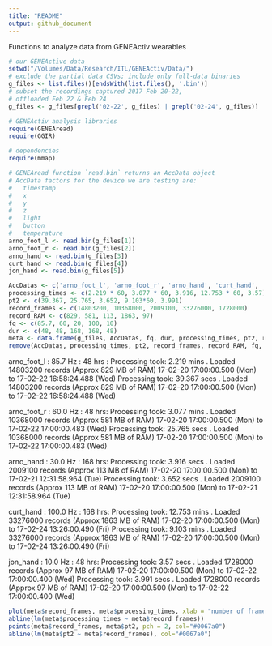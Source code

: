 ```yaml
---
title: "README"
output: github_document
---
```


Functions to analyze data from GENEActiv wearables

```r
# our GENEActive data
setwd("/Volumes/Data/Research/ITL/GENEActiv/Data/")
# exclude the partial data CSVs; include only full-data binaries
g_files <- list.files()[endsWith(list.files(), '.bin')]
# subset the recordings captured 2017 Feb 20-22,
# offloaded Feb 22 & Feb 24
g_files <- g_files[grepl('02-22', g_files) | grepl('02-24', g_files)]

# GENEActiv analysis libraries
require(GENEAread)
require(GGIR)

# dependencies
require(mmap)

# GENEAread function `read.bin` returns an AccData object
# AccData factors for the device we are testing are:
#   timestamp
#   x
#   y
#   z
#   light
#   button
#   temperature
arno_foot_l <- read.bin(g_files[1])
arno_foot_r <- read.bin(g_files[2])
arno_hand <- read.bin(g_files[3])
curt_hand <- read.bin(g_files[4])
jon_hand <- read.bin(g_files[5])

AccDatas <- c('arno_foot_l', 'arno_foot_r', 'arno_hand', 'curt_hand', 'jon_hand')
processing_times <- c(2.219 * 60, 3.077 * 60, 3.916, 12.753 * 60, 3.57)
pt2 <- c(39.367, 25.765, 3.652, 9.103*60, 3.991)
record_frames <- c(14803200, 10368000, 2009100, 33276000, 1728000)
record_RAM <- c(829, 581, 113, 1863, 97)
fq <- c(85.7, 60, 20, 100, 10)
dur <- c(48, 48, 168, 168, 48)
meta <- data.frame(g_files, AccDatas, fq, dur, processing_times, pt2, record_frames, record_RAM)
remove(AccDatas, processing_times, pt2, record_frames, record_RAM, fq, dur)
```

arno_foot_l : 85.7 Hz : 48 hrs :
Processing took: 2.219 mins .
Loaded 14803200 records (Approx  829 MB of RAM)
17-02-20 17:00:00.500 (Mon)  to  17-02-22 16:58:24.488 (Wed) 
Processing took: 39.367 secs .
Loaded 14803200 records (Approx  829 MB of RAM)
17-02-20 17:00:00.500 (Mon)  to  17-02-22 16:58:24.488 (Wed) 

arno_foot_r : 60.0 Hz : 48 hrs:
Processing took: 3.077 mins .
Loaded 10368000 records (Approx  581 MB of RAM)
17-02-20 17:00:00.500 (Mon)  to  17-02-22 17:00:00.483 (Wed) 
Processing took: 25.765 secs .
Loaded 10368000 records (Approx  581 MB of RAM)
17-02-20 17:00:00.500 (Mon)  to  17-02-22 17:00:00.483 (Wed) 

arno_hand : 30.0 Hz : 168 hrs:
Processing took: 3.916 secs .
Loaded 2009100 records (Approx  113 MB of RAM)
17-02-20 17:00:00.500 (Mon)  to  17-02-21 12:31:58.964 (Tue) 
Processing took: 3.652 secs .
Loaded 2009100 records (Approx  113 MB of RAM)
17-02-20 17:00:00.500 (Mon)  to  17-02-21 12:31:58.964 (Tue)

curt_hand : 100.0 Hz : 168 hrs:
Processing took: 12.753 mins .
Loaded 33276000 records (Approx  1863 MB of RAM)
17-02-20 17:00:00.500 (Mon)  to  17-02-24 13:26:00.490 (Fri)
Processing took: 9.103 mins .
Loaded 33276000 records (Approx  1863 MB of RAM)
17-02-20 17:00:00.500 (Mon)  to  17-02-24 13:26:00.490 (Fri) 

jon_hand : 10.0 Hz : 48 hrs:
Processing took: 3.57 secs .
Loaded 1728000 records (Approx  97 MB of RAM)
17-02-20 17:00:00.500 (Mon)  to  17-02-22 17:00:00.400 (Wed) 
Processing took: 3.991 secs .
Loaded 1728000 records (Approx  97 MB of RAM)
17-02-20 17:00:00.500 (Mon)  to  17-02-22 17:00:00.400 (Wed) 

```r
plot(meta$record_frames, meta$processing_times, xlab = "number of frames captured", ylab = "processing time", main="Processing Time by number of frames captured, 2 trials")
abline(lm(meta$processing_times ~ meta$record_frames))
points(meta$record_frames, meta$pt2, pch = 2, col="#0067a0")
abline(lm(meta$pt2 ~ meta$record_frames), col="#0067a0")
```
